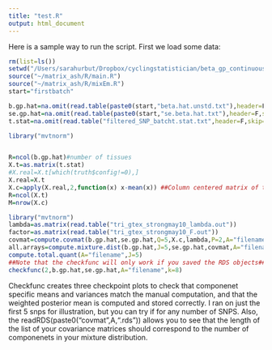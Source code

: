 ```yaml
---
title: "test.R"
output: html_document
---
```


Here is a sample way to run the script. First we load some data:

```r
rm(list=ls())
setwd("/Users/sarahurbut/Dropbox/cyclingstatistician/beta_gp_continuous/matched")
source("~/matrix_ash/R/main.R")
source("~/matrix_ash/R/mixEm.R")
start="firstbatch"

b.gp.hat=na.omit(read.table(paste0(start,"beta.hat.unstd.txt"),header=F,skip=1)[,-c(1,2)])
se.gp.hat=na.omit(read.table(paste0(start,"se.beta.hat.txt"),header=F,skip=1)[,-c(1,2)])
t.stat=na.omit(read.table("filtered_SNP_batcht.stat.txt",header=F,skip=1)[,-c(1,2,3,48)])

library("mvtnorm")


R=ncol(b.gp.hat)#number of tissues
X.t=as.matrix(t.stat)
#X.real=X.t[which(truth$config!=0),]
X.real=X.t
X.c=apply(X.real,2,function(x) x-mean(x)) ##Column centered matrix of t statistics
R=ncol(X.t)
M=nrow(X.c)

library("mvtnorm")
lambda=as.matrix(read.table("tri_gtex_strongmay10_lambda.out"))
factor=as.matrix(read.table("tri_gtex_strongmay10_F.out"))
covmat=compute.covmat(b.gp.hat,se.gp.hat,Q=5,X.c,lambda,P=2,A="filename",factor,bma=TRUE)
all.arrays=compute.mixture.dist(b.gp.hat,J=5,se.gp.hat,covmat,A="filename",save=TRUE)
compute.total.quant(A="filename",J=5)
##Note that the checkfunc will only work if you saved the RDS objects##
checkfunc(2,b.gp.hat,se.gp.hat,A="filename",k=8)

```

Checkfunc creates three checkpoint plots to check that componenet specific means and variances match the manual computation, and that the weighted posterior mean is computed and stored correctly. I ran on just the first 5 snps for illustration, but you can try if for any number of SNPS. Also, the readRDS(paste0("covmat",A,".rds")) allows you to see that the length of the list of your covariance matrices should correspond to the number of componenets in your mixture distribution.

